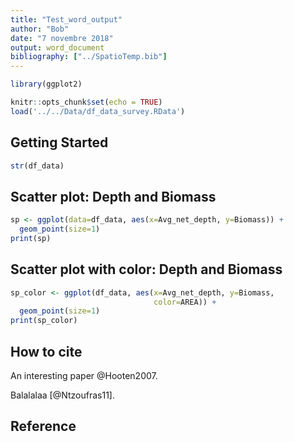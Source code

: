 ```yaml
---
title: "Test_word_output"
author: "Bob"
date: "7 novembre 2018"
output: word_document
bibliography: ["../SpatioTemp.bib"]
---
```


```r
library(ggplot2)

knitr::opts_chunk$set(echo = TRUE)
load('../../Data/df_data_survey.RData')
```


## Getting Started
```r
str(df_data)
```


## Scatter plot: Depth and Biomass
```r
sp <- ggplot(data=df_data, aes(x=Avg_net_depth, y=Biomass)) +
  geom_point(size=1)
print(sp)
```


## Scatter plot with color: Depth and Biomass
```r
sp_color <- ggplot(df_data, aes(x=Avg_net_depth, y=Biomass,
                                color=AREA)) +
  geom_point(size=1)
print(sp_color)
```


## How to cite
An interesting paper @Hooten2007.

Balalalaa [@Ntzoufras11].

## Reference